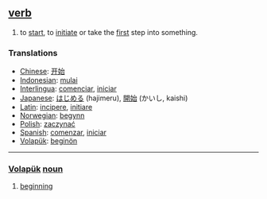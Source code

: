 == [[verb]] ==
#to [[start]], to [[initiate]] or take the [[first]] step into something.

=== Translations ===
*[[Chinese]]: [[开始]]
*[[Indonesian]]: [[mulai]]
*[[Interlingua]]: [[comenciar]], [[iniciar]]
*[[Japanese]]: [[はじめる]] (hajimeru), [[開始]] (かいし, kaishi)
*[[Latin]]: [[incipere]], [[initiare]]
*[[Norwegian]]: [[begynn]]
*[[Polish]]: [[zaczynać]]
*[[Spanish]]: [[comenzar]], [[iniciar]]
*[[Volapük]]: [[beginön]]

----

=== [[Volapük]]  [[noun]] === 
# [[beginning]]